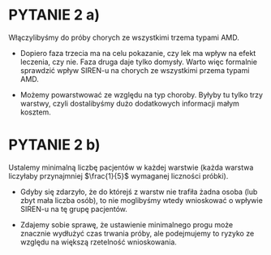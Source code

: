 # PYTANIE 2 a)

\textcolor{red}{DECYZJA:} 

Włączylibyśmy do próby chorych ze wszystkimi trzema typami AMD.

\textcolor{red}{DLACZEGO?}

- Dopiero faza trzecia ma na celu pokazanie, czy lek ma wpływ na efekt leczenia, czy nie. Faza druga daje tylko domysły. Warto więc formalnie sprawdzić wpływ SIREN-u na chorych ze wszystkimi przema typami AMD.

- Możemy powarstwować ze względu na typ choroby. Byłyby tu tylko trzy warstwy, czyli dostalibyśmy dużo dodatkowych informacji małym kosztem.

# PYTANIE 2 b)

\textcolor{red}{DECYZJA:} 

Ustalemy minimalną liczbę pacjentów w każdej warstwie (każda warstwa liczyłaby przynajmniej $\frac{1}{5}$ wymaganej liczności próbki).

\textcolor{red}{DLACZEGO?}

- Gdyby się zdarzyło, że do którejś z warstw nie trafiła żadna osoba (lub zbyt mała liczba osób), to nie moglibyśmy wtedy wnioskować o wpływie SIREN-u na tę grupę pacjentów.

- Zdajemy sobie sprawę, że ustawienie minimalnego progu może znacznie wydłużyć czas trwania próby, ale podejmujemy to ryzyko ze względu na większą rzetelność wnioskowania.
